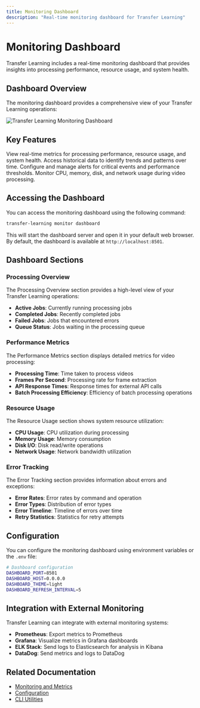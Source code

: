 ```yaml
---
title: Monitoring Dashboard
description: "Real-time monitoring dashboard for Transfer Learning"
---
```


# Monitoring Dashboard

Transfer Learning includes a real-time monitoring dashboard that provides insights into processing performance, resource usage, and system health.

## Dashboard Overview

The monitoring dashboard provides a comprehensive view of your Transfer Learning operations:

<Frame>
  <img src="/images/monitoring-dashboard.png" alt="Transfer Learning Monitoring Dashboard" />
</Frame>

## Key Features

<CardGroup cols={2}>
  <Card title="Real-time Metrics" icon="chart-line" color="#4f46e5">
    View real-time metrics for processing performance, resource usage, and system health.
  </Card>
  <Card title="Historical Data" icon="clock" color="#0ea5e9">
    Access historical data to identify trends and patterns over time.
  </Card>
  <Card title="Alert Management" icon="bell" color="#ef4444">
    Configure and manage alerts for critical events and performance thresholds.
  </Card>
  <Card title="Resource Monitoring" icon="server" color="#10b981">
    Monitor CPU, memory, disk, and network usage during video processing.
  </Card>
</CardGroup>

## Accessing the Dashboard

You can access the monitoring dashboard using the following command:

```bash
transfer-learning monitor dashboard
```

This will start the dashboard server and open it in your default web browser. By default, the dashboard is available at `http://localhost:8501`.

## Dashboard Sections

### Processing Overview

The Processing Overview section provides a high-level view of your Transfer Learning operations:

- **Active Jobs**: Currently running processing jobs
- **Completed Jobs**: Recently completed jobs
- **Failed Jobs**: Jobs that encountered errors
- **Queue Status**: Jobs waiting in the processing queue

### Performance Metrics

The Performance Metrics section displays detailed metrics for video processing:

- **Processing Time**: Time taken to process videos
- **Frames Per Second**: Processing rate for frame extraction
- **API Response Times**: Response times for external API calls
- **Batch Processing Efficiency**: Efficiency of batch processing operations

### Resource Usage

The Resource Usage section shows system resource utilization:

- **CPU Usage**: CPU utilization during processing
- **Memory Usage**: Memory consumption
- **Disk I/O**: Disk read/write operations
- **Network Usage**: Network bandwidth utilization

### Error Tracking

The Error Tracking section provides information about errors and exceptions:

- **Error Rates**: Error rates by command and operation
- **Error Types**: Distribution of error types
- **Error Timeline**: Timeline of errors over time
- **Retry Statistics**: Statistics for retry attempts

## Configuration

You can configure the monitoring dashboard using environment variables or the `.env` file:

```bash
# Dashboard configuration
DASHBOARD_PORT=8501
DASHBOARD_HOST=0.0.0.0
DASHBOARD_THEME=light
DASHBOARD_REFRESH_INTERVAL=5
```

## Integration with External Monitoring

Transfer Learning can integrate with external monitoring systems:

- **Prometheus**: Export metrics to Prometheus
- **Grafana**: Visualize metrics in Grafana dashboards
- **ELK Stack**: Send logs to Elasticsearch for analysis in Kibana
- **DataDog**: Send metrics and logs to DataDog

## Related Documentation

- [Monitoring and Metrics](/advanced/monitoring)
- [Configuration](/advanced/configuration)
- [CLI Utilities](/cli/utilities) 